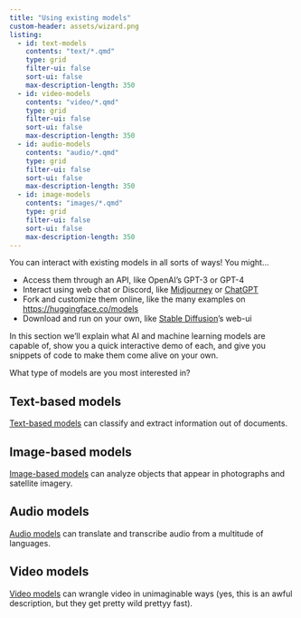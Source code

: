 ```yaml
---
title: "Using existing models"
custom-header: assets/wizard.png
listing: 
  - id: text-models
    contents: "text/*.qmd"
    type: grid
    filter-ui: false
    sort-ui: false
    max-description-length: 350
  - id: video-models
    contents: "video/*.qmd"
    type: grid
    filter-ui: false
    sort-ui: false
    max-description-length: 350
  - id: audio-models
    contents: "audio/*.qmd"
    type: grid
    filter-ui: false
    sort-ui: false
    max-description-length: 350
  - id: image-models
    contents: "images/*.qmd"
    type: grid
    filter-ui: false
    sort-ui: false
    max-description-length: 350
---
```


You can interact with existing models in all sorts of ways! You might...

* Access them through an API, like OpenAI's GPT-3 or GPT-4
* Interact using web chat or Discord, like [Midjourney](https://www.midjourney.com/) or [ChatGPT](https://chat.openai.com/chat)
* Fork and customize them online, like the many examples on [https://huggingface.co/models](Hugging Face)
* Download and run on your own, like [Stable Diffusion](https://github.com/AUTOMATIC1111/stable-diffusion-webui)'s web-ui

In this section we'll explain what AI and machine learning models are capable of, show you a quick interactive demo of each, and give you snippets of code to make them come alive on your own.

What type of models are you most interested in?

## Text-based models

[Text-based models](text/index.qmd) can classify and extract information out of documents.

:::{#text-models}
:::

## Image-based models

[Image-based models](images/index.qmd) can analyze objects that appear in photographs and satellite imagery.

:::{#image-models}
:::

## Audio models

[Audio models](audio/index.qmd) can translate and transcribe audio from a multitude of languages.

:::{#audio-models}
:::

## Video models

[Video models](video/index.qmd) can wrangle video in unimaginable ways (yes, this is an awful description, but they get pretty wild prettyy fast).

:::{#video-models}
:::
